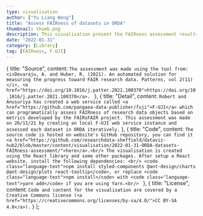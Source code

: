 ```yaml
---
type: visualisation
author: ["Yu Liang Weng"]
title: "Assess FAIRness of datasets in ORDA"
thumbnail: thumb.png
description: This visualisation present the FAIRness assessment results for datasets in Online Research Data (University's data repository). The assessment was made using the F-UJI web service.
date: "2022-01-31"
category: [Library]
tag: [FAIRness, F-UJI]
---
```



  {
    title: "Source",
    content: `The assessment was made using the tool from: <i>Devaraju, A. and Huber, R. (2021). An automated solution for measuring the progress toward FAIR research data. Patterns, vol 2(11)</i>, <a href="https://doi.org/10.1016/j.patter.2021.100370">https://doi.org/10.1016/j.patter.2021.100370</a>. `
  },
  {
    title: "Detail",
    content: `Robert and Anusuriya has created a web service called <a href="https://github.com/pangaea-data-publisher/fuji">F-UJI</a> which can programatically assess FAIRness of research data objects based on metrics developed by the FAIRsFAIR project. This assessment was made on 26/11/21 by creating an local F-UJI web service instance and assessed each dataset in ORDA iteratively.`
  },
  {
    title: "Code",
    content: `The source code is hosted on website's GitHub repository, you can find it <a href="https://github.com/researchdata-sheffield/dataviz-hub2/blob/master/content/visualisation/2022-01-31-ORDA-datasets-FAIRness-assessment/">here</a>.<br/>
    The visualisation is created using the React library and some other packages. After setup a React website, install the following dependencies: <br/>
    <code class="language-text">npm install styled-components @ant-design/charts @ant-design/plots react-tooltip</code>, or replace <code class="language-text">npm install</code> with <code class="language-text">yarn add</code> if you are using Yarn.<br/>
    `
  },
  {
    title: "License",
    content: `Code and content for the visualisation are covered by a Creative Commons license (<a href="https://creativecommons.org/licenses/by-sa/4.0/">CC BY-SA 4.0</a>).`
  }
];

<FairnessVis />

<VisPagination mdx={props.mdx}>
  <EmbedCode
    url="https://dataviz.shef.ac.uk/visualisation/31/01/2022/ORDA-datasets-FAIRness-assessment"
    type="iframe"
    height="900px"
  />
</VisPagination>

<VisDetail mdx={props.mdx} />

<VisDiv>
  <Tab data={data} />
</VisDiv>
